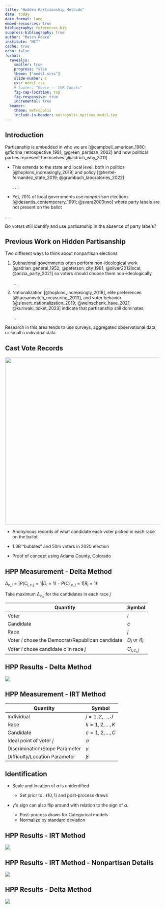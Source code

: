 ```yaml
---
title: "Hidden Partisanship Methods"
date: today
date-format: long
embed-resources: true
bibliography: references.bib
suppress-bibliography: true
author: "Mason Reece"
institute: "MIT"
cache: true
echo: false
format:
  revealjs:
    smaller: true
    progress: false
    theme: ["medsl.scss"]
    slide-number: c
    css: medsl.css
    # footer: "Reece -- CVR Ideals"
    fig-cap-location: top
    fig-responsive: true
    incremental: true
  beamer:
    theme: metropolis
    include-in-header: metropolis_options_medsl.tex
---
```


## Introduction

Partisanship is embedded in who we are [@campbell_american_1960; @fiorina_retrospective_1981; @green_partisan_2002] and how political parties represent themselves [@aldrich_why_2011]

-   This extends to the state and local level, both in politics [@hopkins_increasingly_2018] and policy [@hertel-fernandez_state_2019; @grumbach_laboratories_2022]

    . . .

-   Yet, 70% of local governments use *nonpartisan* elections [@desantis_contemporary_1991; @svara2003two] where party labels are not present on the ballot

. . .

Do voters still identify and use partisanship in the absence of party labels?

## Previous Work on Hidden Partisanship

Two different ways to think about nonpartisan elections

1.  Subnational governments often perform non-ideological work [@adrian_general_1952; @peterson_city_1981; @oliver2012local; @anzia_party_2021] so voters should choose them non-ideologically

    . . .

2.  Nationalization [@hopkins_increasingly_2018], elite preferences [@tausanovitch_measuring_2013], and voter behavior [@sievert_nationalization_2019; @weinschenk_have_2021; @kuriwaki_ticket_2023] indicate that partisanship still dominates

    . . .

Research in this area tends to use surveys, aggregated observational data, or small n individual data

## Cast Vote Records

::: {layout="[10,8]"}
![](figs/pres_ballot.jpg){fig-align="left" width="543"}

-   Anonymous records of what candidate each voter picked in each race on the ballot \pause

-   1.3B "bubbles" and 50m voters in 2020 election

-   Proof of concept using Adams County, Colorado
:::

## HPP Measurement - Delta Method

$\Delta_{c,j} = \lvert P(C_{i,c,j} = 1| D_i = 1) - P(C_{i,c,j} = 1| R_i = 1)\lvert$

Take maximum $\Delta_{c,j}$ for the candidates in each race $j$

| Quantity                                          | Symbol         |
|---------------------------------------------------|----------------|
| Voter                                             | $i$            |
| Candidate                                         | $c$            |
| Race                                              | $j$            |
| Voter $i$ chose the Democrat/Republican candidate | $D_i$ or $R_i$ |
| Voter $i$ chose candidate $c$ in race $j$         | $C_{i,c,j}$    |

## HPP Results - Delta Method

![](images/summary_delta_j_slides.png)

## HPP Measurement - IRT Method

```{=tex}
\begin{align*}
\onslide<1->{Y_{j, k(c)} &\sim \text{Categorical}(\pi_{j, k(c)}) \\}
\onslide<2->{\pi_{j, k(c)} &= softmax( \nu_{j, k(c)}) \\}
\onslide<3->{\nu_{j, k(c)} &= \gamma_{k(c)} \alpha_j - \beta_{k(c)}}
\end{align*}
```
| Quantity                       | Symbol           |
|--------------------------------|------------------|
| Individual                     | $j = 1, 2, …, J$ |
| Race                           | $k = 1, 2, …, K$ |
| Candidate                      | $c = 1, 2, …, C$ |
| Ideal point of voter $j$       | $\alpha$         |
| Discrimination/Slope Parameter | $\gamma$         |
| Difficulty/Location Parameter  | $\beta$          |

## Identification

-   Scale and location of $\alpha$ is unidentified \pause

    -   Set prior to $\mathcal{N}(0, 1)$ and post-process draws \pause

-   $\gamma$'s sign can also flip around with relation to the sign of $\alpha$. \pause

    -   Post-process draws for Categorical models \pause
    -   Normalize by standard deviation

## HPP Results - IRT Method

![](figs/disc_comparison.jpg)

## HPP Results - IRT Method - Nonpartisan Details

![](figs/nonpartisan_disc_slides.jpg)

## HPP Results - Delta Method

![](images/summary_delta_j_slides.png)
